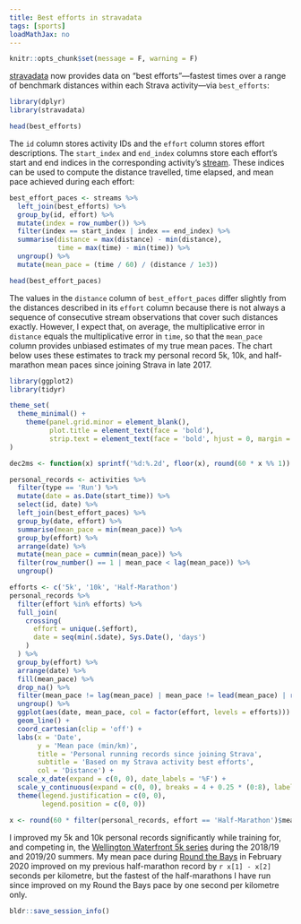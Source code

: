 ```yaml
---
title: Best efforts in stravadata
tags: [sports]
loadMathJax: no
---
```


```r
knitr::opts_chunk$set(message = F, warning = F)
```

[stravadata](https://github.com/bldavies/stravadata) now provides data on "best efforts"---fastest times over a range of benchmark distances within each Strava activity---via `best_efforts`:

```r
library(dplyr)
library(stravadata)

head(best_efforts)
```

The `id` column stores activity IDs and the `effort` column stores effort descriptions.
The `start_index` and `end_index` columns store each effort's start and end indices in the corresponding activity's [stream](/blog/activity-streams-stravadata).
These indices can be used to compute the distance travelled, time elapsed, and mean pace achieved during each effort:

```r
best_effort_paces <- streams %>%
  left_join(best_efforts) %>%
  group_by(id, effort) %>%
  mutate(index = row_number()) %>%
  filter(index == start_index | index == end_index) %>%
  summarise(distance = max(distance) - min(distance),
            time = max(time) - min(time)) %>%
  ungroup() %>%
  mutate(mean_pace = (time / 60) / (distance / 1e3))

head(best_effort_paces)
```

The values in the `distance` column of `best_effort_paces` differ slightly from the distances described in its `effort` column because there is not always a sequence of consecutive stream observations that cover such distances exactly.
However, I expect that, on average, the multiplicative error in `distance` equals the multiplicative error in `time`, so that the `mean_pace` column provides unbiased estimates of my true mean paces.
The chart below uses these estimates to track my personal record 5k, 10k, and half-marathon mean paces since joining Strava in late 2017.

```r
library(ggplot2)
library(tidyr)

theme_set(
  theme_minimal() +
    theme(panel.grid.minor = element_blank(),
          plot.title = element_text(face = 'bold'),
          strip.text = element_text(face = 'bold', hjust = 0, margin = margin(b = 5), size = 10))
)

dec2ms <- function(x) sprintf('%d:%.2d', floor(x), round(60 * x %% 1))

personal_records <- activities %>%
  filter(type == 'Run') %>%
  mutate(date = as.Date(start_time)) %>%
  select(id, date) %>%
  left_join(best_effort_paces) %>%
  group_by(date, effort) %>%
  summarise(mean_pace = min(mean_pace)) %>%
  group_by(effort) %>%
  arrange(date) %>%
  mutate(mean_pace = cummin(mean_pace)) %>%
  filter(row_number() == 1 | mean_pace < lag(mean_pace)) %>%
  ungroup()

efforts <- c('5k', '10k', 'Half-Marathon')
personal_records %>%
  filter(effort %in% efforts) %>%
  full_join(
    crossing(
      effort = unique(.$effort),
      date = seq(min(.$date), Sys.Date(), 'days')
    )
  ) %>%
  group_by(effort) %>%
  arrange(date) %>%
  fill(mean_pace) %>%
  drop_na() %>%
  filter(mean_pace != lag(mean_pace) | mean_pace != lead(mean_pace) | row_number() %in% c(1, n())) %>%
  ungroup() %>%
  ggplot(aes(date, mean_pace, col = factor(effort, levels = efforts))) +
  geom_line() +
  coord_cartesian(clip = 'off') +
  labs(x = 'Date',
       y = 'Mean pace (min/km)',
       title = 'Personal running records since joining Strava',
       subtitle = 'Based on my Strava activity best efforts',
       col = 'Distance') +
  scale_x_date(expand = c(0, 0), date_labels = '%F') +
  scale_y_continuous(expand = c(0, 0), breaks = 4 + 0.25 * (0:8), labels = dec2ms, limits = c(4, NA)) +
  theme(legend.justification = c(0, 0),
        legend.position = c(0, 0))
```

```r
x <- round(60 * filter(personal_records, effort == 'Half-Marathon')$mean_pace)
```

I improved my 5k and 10k personal records significantly while training for, and competing in, the [Wellington Waterfront 5k series](https://waterfront5k.nz) during the 2018/19 and 2019/20 summers.
My mean pace during [Round the Bays](https://wellingtonroundthebays.co.nz) in February 2020 improved on my previous half-marathon record by `r x[1] - x[2]` seconds per kilometre, but the fastest of the half-marathons I have run since improved on my Round the Bays pace by one second per kilometre only.

```r
bldr::save_session_info()
```
